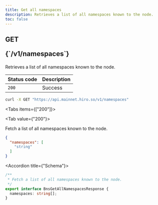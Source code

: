 ```yaml
---
title: Get all namespaces
description: Retrieves a list of all namespaces known to the node.
toc: false
---
```




<Root>

<API>

<div className='flex-1'>

<h2 className="not-prose mb-2 inline-flex items-center gap-3 font-mono">
  <div className="rounded-lg border px-1 py-0.5 text-xs font-medium border-green-400/50 bg-green-400/20 text-green-600 dark:text-green-400">
    GET
  </div>
  <p className="text-xs break-words overflow-hidden w-[95%]">{`/v1/namespaces`}</p>
</h2>

Retrieves a list of all namespaces known to the node.

| Status code | Description |
| ----------- | ----------- |
| `200` | Success |

</div>

<APIExample>

```bash title="Terminal"
curl -X GET "https://api.mainnet.hiro.so/v1/namespaces"
```

<Tabs items={["200"]}>

<Tab value={"200"}>

Fetch a list of all namespaces known to the node.

```json title="Example response"
{
  "namespaces": [
    "string"
  ]
}
```

<Accordions>

<Accordion title={"Schema"}>

```ts
/**
 * Fetch a list of all namespaces known to the node.
 */
export interface BnsGetAllNamespacesResponse {
  namespaces: string[];
}

```

</Accordion>

</Accordions>

</Tab>

</Tabs>

</APIExample>

</API>

</Root>
